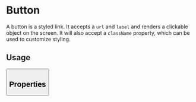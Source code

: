 

<Meta title="Components/Button" component={Button} />

# Button

A button is a styled link. It accepts a `url` and `label` and renders a clickable object on the screen. It will also accept a `className` property, which can be used to customize styling.

## Usage

<Preview>
  <Story name="Button">
    <Button label="Hello World" url="/" />
  </Story>
</Preview>

## Properties

<Props of={Button} />
